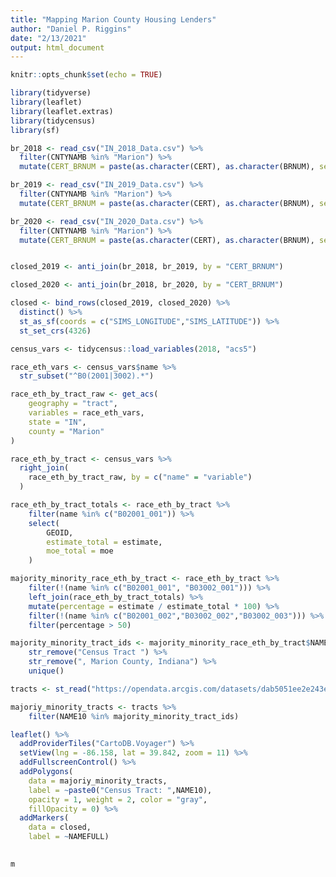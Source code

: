 ```yaml
---
title: "Mapping Marion County Housing Lenders"
author: "Daniel P. Riggins"
date: "2/13/2021"
output: html_document
---
```


```r
knitr::opts_chunk$set(echo = TRUE)
```

```r
library(tidyverse)
library(leaflet)
library(leaflet.extras)
library(tidycensus)
library(sf)
```

```r

br_2018 <- read_csv("IN_2018_Data.csv") %>% 
  filter(CNTYNAMB %in% "Marion") %>%
  mutate(CERT_BRNUM = paste(as.character(CERT), as.character(BRNUM), sep = "_"))

br_2019 <- read_csv("IN_2019_Data.csv") %>% 
  filter(CNTYNAMB %in% "Marion") %>%
  mutate(CERT_BRNUM = paste(as.character(CERT), as.character(BRNUM), sep = "_"))

br_2020 <- read_csv("IN_2020_Data.csv") %>%
  filter(CNTYNAMB %in% "Marion") %>%
  mutate(CERT_BRNUM = paste(as.character(CERT), as.character(BRNUM), sep = "_"))


closed_2019 <- anti_join(br_2018, br_2019, by = "CERT_BRNUM")

closed_2020 <- anti_join(br_2018, br_2020, by = "CERT_BRNUM")

closed <- bind_rows(closed_2019, closed_2020) %>% 
  distinct() %>%
  st_as_sf(coords = c("SIMS_LONGITUDE","SIMS_LATITUDE")) %>%
  st_set_crs(4326)

census_vars <- tidycensus::load_variables(2018, "acs5")

race_eth_vars <- census_vars$name %>%
  str_subset("^B0(2001|3002).*")

race_eth_by_tract_raw <- get_acs(
    geography = "tract",
    variables = race_eth_vars,
    state = "IN",
    county = "Marion"
)

race_eth_by_tract <- census_vars %>%
  right_join(
    race_eth_by_tract_raw, by = c("name" = "variable")
  )

race_eth_by_tract_totals <- race_eth_by_tract %>%
    filter(name %in% c("B02001_001")) %>%
    select(
        GEOID, 
        estimate_total = estimate,
        moe_total = moe
    )

majority_minority_race_eth_by_tract <- race_eth_by_tract %>%
    filter(!(name %in% c("B02001_001", "B03002_001"))) %>%
    left_join(race_eth_by_tract_totals) %>%
    mutate(percentage = estimate / estimate_total * 100) %>%
    filter(!(name %in% c("B02001_002","B03002_002","B03002_003"))) %>%
    filter(percentage > 50)

majority_minority_tract_ids <- majority_minority_race_eth_by_tract$NAME %>%
    str_remove("Census Tract ") %>%
    str_remove(", Marion County, Indiana") %>%
    unique()

tracts <- st_read("https://opendata.arcgis.com/datasets/dab5051ee2e243e3a4a7a6fc9033325d_2.geojson")

majoriy_minority_tracts <- tracts %>%
    filter(NAME10 %in% majority_minority_tract_ids)

```

```r

leaflet() %>%
  addProviderTiles("CartoDB.Voyager") %>%
  setView(lng = -86.158, lat = 39.842, zoom = 11) %>%
  addFullscreenControl() %>% 
  addPolygons(
    data = majoriy_minority_tracts,
    label = ~paste0("Census Tract: ",NAME10),
    opacity = 1, weight = 2, color = "gray",
    fillOpacity = 0) %>% 
  addMarkers(
    data = closed,
    label = ~NAMEFULL)
                
```

```r
m 
```

